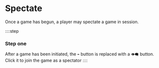 # Spectate

Once a game has begun, a player may spectate a game in session.

::::step

### Step one

After a game has been initiated, the `➡️` button is replaced with a `👁️‍🗨️` button. Click it to join the game as a spectator
::::
